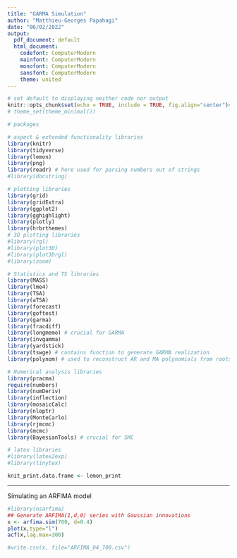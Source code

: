 ```yaml
---
title: "GARMA Simulation"
author: "Matthieu-Georges Papahagi"
date: "06/02/2022"
output:
  pdf_document: default
  html_document:
    codefont: ComputerModern
    mainfont: ComputerModern
    monofont: ComputerModern
    sansfont: ComputerModern
    theme: united
---
```


```r
# set default to displaying neither code nor output
knitr::opts_chunk$set(echo = TRUE, include = TRUE, fig.align="center")#,fig.width=8, fig.height=4)
# theme_set(theme_minimal())
```

```r
# packages

# aspect & extended functionality libraries
library(knitr)
library(tidyverse)
library(lemon)
library(png)
library(readr) # here used for parsing numbers out of strings
#library(docstring)

# plotting libraries
library(grid)
library(gridExtra)
library(ggplot2)
library(gghighlight)
library(plotly)
library(hrbrthemes)
# 3D plotting libraries
#library(rgl)
#library(plot3D)
#library(plot3Drgl)
#library(zoom)

# Statistics and TS libraries
library(MASS)
library(lme4)
library(TSA)
library(aTSA)
library(forecast)
library(goftest)
library(garma)
library(fracdiff)
library(longmemo) # crucial for GARMA
library(invgamma)
library(yardstick)
library(tswge) # contains function to generate GARMA realization
library(polynom) # used to reconstruct AR and MA polynomials from roots

# Numerical analysis libraries
library(pracma)
require(numbers)
library(numDeriv)
library(inflection)
library(mosaicCalc)
library(nloptr)
library(MonteCarlo)
library(rjmcmc)
library(mcmc)
library(BayesianTools) # crucial for SMC

# latex libraries
#library(latex2exp)
#library(tinytex)

knit_print.data.frame <- lemon_print
```

------------------------------------------------------------------------------------------

Simulating an ARFIMA model

```r
#library(nsarfima)
## Generate ARFIMA(1,d,0) series with Gaussian innovations
x <- arfima.sim(700, d=0.4) 
plot(x,type="l")
acf(x,lag.max=300)
```

```r
#write.csv(x, file="ARFIMA_04_700.csv")
```
